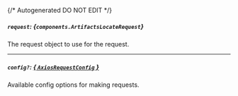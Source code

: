 {/* Autogenerated DO NOT EDIT  */}

##### `request`: *{`components.ArtifactsLocateRequest`}*
The request object to use for the request.
<Collapsible openLabel={Labels.showProperties} closeLabel={Labels.hideProperties}>
    <ArtifactsLocateRequest/>
</Collapsible>

---
##### `config?`: [*{ `AxiosRequestConfig` }*](https://axios-http.com/docs/req_config)
Available config options for making requests.


